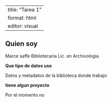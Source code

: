 ```         
```

---
title: "Tarea 1"
format: html
editor: visual
---

## Quien soy

Marce saffe Bibliotecaria Lic. en Archivologia

**Que tipo de datos uso**

Datos y metadatos de la biblioteca donde trabajo

**tiene algun proyecto**

Por el momento no
